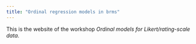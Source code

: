 ```yaml
---
title: "Ordinal regression models in brms"
---
```


This is the website of the workshop *Ordinal models for Likert/rating-scale data*.
